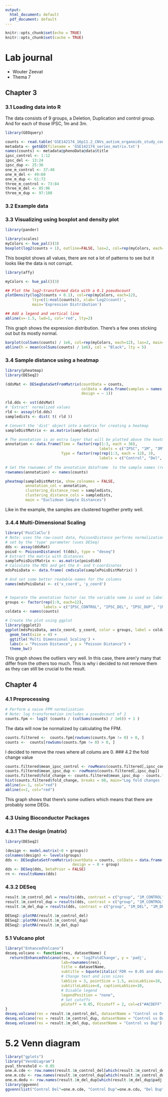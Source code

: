 ```yaml
---
output:
  html_document: default
  pdf_document: default
---
```


```r
knitr::opts_chunk$set(echo = TRUE)
knitr::opts_chunk$set(cache = TRUE)
```
# Lab journal

- Wouter Zeevat
- Thema 7

## Chapter 3

### 3.1 Loading data into R
The data consists of 9 groups, a Deletion, Duplication and control group. And for each of those IPSC, 1m and 3m.
```R
library(GEOquery)
```
```r
counts <- read.table('GSE142174_16p11.2_CNVs_autism_organoids_study_counts.csv', sep=',', header=TRUE, row.names = 1)
metadata <- getGEO(filename = 'GSE142174_series_matrix.txt')
names(counts) <- metadata@phenoData@data$title
ipsc_control <- 1:12
ipsc_del <- 13:24
ipsc_dup <- 25:36
one_m_control <- 37:48
one_m_del <- 49:60
one_m_dup <- 61:72
three_m_control <- 73:84
three_m_del <- 85:96
three_m_dup <- 97:108
```

### 3.2 Example data
### 3.3 Visualizing using boxplot and density plot
```R
library(pander)
```
```R
library(scales)
myColors <- hue_pal()(3)
boxplot(log2(counts + 1), outline=FALSE, las=2, col=rep(myColors, each=12), main='Boxplots of all data')

```
This boxplot shows all values, there are not a lot of patterns to see but it looks like the data is not corrupt.
```R
library(affy)

myColors <- hue_pal()(3)

## Plot the log2-transformed data with a 0.1 pseudocount
plotDensity(log2(counts + 0.1), col=rep(myColors, each=12),
            lty=c(1:ncol(counts)), xlab='Log2(count)',
            main='Expression Distribution')

## Add a legend and vertical line
abline(v=-1.5, lwd=1, col='red', lty=2)
```
This graph shows the expression distribution. There's a few ones sticking out but its mostly normal.


```R
barplot(colSums(counts) / 1e6, col=rep(myColors, each=12), las=2, main='Read counts', ylab='sequence depth')
abline(h = mean(colSums(counts) / 1e6), col = "Black", lty = 5)
```
### 3.4 Sample distance using a heatmap
```R
library(pheatmap)
library(DESeq2)

(ddsMat <- DESeqDataSetFromMatrix(countData = counts,
                                  colData = data.frame(samples = names(counts)),
                                  design = ~ 1))

rld.dds <- vst(ddsMat)
# 'Extract' normalized values
rld <- assay(rld.dds)
sampledists <- dist( t( rld ))

# Convert the 'dist' object into a matrix for creating a heatmap
sampleDistMatrix <- as.matrix(sampledists)

# The annotation is an extra layer that will be plotted above the heatmap columns
annotation <- data.frame(Time = factor(rep(1:3, each = 36), 
                                          labels = c("IPSC", "1M", "3M")),
                         Type = factor(rep(rep(1:3, each = 12), 3), 
                                          labels = c("Control", "Del", "Dup")))
                         
# Set the rownames of the annotation dataframe  to the sample names (required)
rownames(annotation) <- names(counts)

pheatmap(sampleDistMatrix, show_colnames = FALSE,
         annotation_col = annotation,
         clustering_distance_rows = sampledists,
         clustering_distance_cols = sampledists,
         main = "Euclidean Sample Distances")
```
Like in the example, the samples are clustered together pretty well. 

### 3.4.4 Multi-Dimensional Scaling
```R
library('PoiClaClu')
# Note: uses the raw-count data, PoissonDistance performs normalization
# set by the 'type' parameter (uses DESeq)
dds <- assay(ddsMat)
poisd <- PoissonDistance( t(dds), type = "deseq")
# Extract the matrix with distances
samplePoisDistMatrix <- as.matrix(poisd$dd)
# Calculate the MDS and get the X- and Y-coordinates
mdsPoisData <- data.frame( cmdscale(samplePoisDistMatrix) )

# And set some better readable names for the columns
names(mdsPoisData) <- c('x_coord', 'y_coord')


# Separate the annotation factor (as the variable name is used as label)
groups <- factor(rep(1:9, each=12), 
                 labels = c("IPSC_CONTROL", "IPSC_DEL", "IPSC_DUP", "1M_CONTROL", "1M_DEL", "1M_DUP", "3M_CONTROL", "3M_DEL", "3M_DUP"))
coldata <- names(counts)
```
```r
# Create the plot using ggplot
library(ggplot2)
ggplot(mdsPoisData, aes(x_coord, y_coord, color = groups, label = coldata)) + 
  geom_text(size = 4) +
  ggtitle('Multi Dimensional Scaling') +
  labs(x = "Poisson Distance", y = "Poisson Distance") +
  theme_bw()
```
This graph shows the outliers very well. In this case, there aren'y many that differ from the others too much. This is why i decided to not remove them as they can still be crucial to the result.

## Chapter 4
### 4.1 Preprocessing
```r
# Perform a naive FPM normalization
# Note: log transformation includes a pseudocount of 1
counts.fpm <- log2( (counts / (colSums(counts) / 1e6)) + 1 )
```
The data will now be normalized by calculating the FPM. 

```r
counts.filtered <-  counts.fpm[rowSums(counts.fpm != 0) > 0, ]
counts <-  counts[rowSums(counts.fpm != 0) > 0, ]
```
I decided to remove the rows where all colums are 0.
### 4.2 the fold change value
```R
counts.filtered$mean_ipsc_control <- rowMeans(counts.filtered[,ipsc_control])
counts.filtered$mean_ipsc_dup <- rowMeans(counts.filtered[,ipsc_dup])
counts.filtered$fold_change <- counts.filtered$mean_ipsc_dup - counts.filtered$mean_ipsc_control
hist(counts.filtered$fold_change, breaks = 60, main="Log fold changes (IPSC control vs IPSC duplication")
abline(v=-1, col="red")
abline(v=1, col="red")

```
This graph shows that there's some outliers which means that there are probably some DEGs.

### 4.3 Using Bioconductor Packages

### 4.3.1 The design (matrix)
```r
library(DESeq2)

(design <- model.matrix(~0 + groups))
colnames(design) <- levels(groups)
dds <- DESeqDataSetFromMatrix(countData = counts, colData = data.frame(group = groups),
                              design = ~ 0 + group)
dds <- DESeq(dds, betaPrior = FALSE)
rn <- resultsNames(dds)
```

### 4.3.2 DESeq
```r
result.1m_control_del = results(dds, contrast = c("group", "1M_CONTROL", "1M_DEL"), alpha = 0.05)
result.1m_control_dup = results(dds, contrast = c("group", "1M_CONTROL", "1M_DUP"), alpha = 0.05)
result.1m_del_dup = results(dds, contrast = c("group", "1M_DEL", "1M_DUP"), alpha = 0.05)
```
```r
DESeq2::plotMA(result.1m_control_del)
DESeq2::plotMA(result.1m_control_dup)
DESeq2::plotMA(result.1m_del_dup)
```

### 5.1 Vulcano plot
```r
library("EnhancedVolcano")
deseq.volcano <- function(res, datasetName) {
  return(EnhancedVolcano(res, x = 'log2FoldChange', y = 'padj',
                         lab=rownames(res),
                         title = datasetName,
                         subtitle = bquote(italic('FDR <= 0.05 and absolute FC >= 2')),
                         # Change text and icon sizes
                         labSize = 3, pointSize = 1.5, axisLabSize=10, titleLabSize=12,
                         subtitleLabSize=8, captionLabSize=10,
                         # Disable legend
                         legendPosition = "none",
                         # Set cutoffs
                         pCutoff = 0.05, FCcutoff = 2, col=c("#ACDEFF", "#4492FC", "#ACDEFF", "#4492FC")))
}
deseq.volcano(res = result.1m_control_del, datasetName = "Control vs Del")
deseq.volcano(res = result.1m_control_dup, datasetName = "Control vs Dup")
deseq.volcano(res = result.1m_del_dup, datasetName = "Control vs Dup")
```
# 5.2 Venn diagram
```r
library("gplots")
library("VennDiagram")
pval_threshold <- 0.05
one.m.cde <- row.names(result.1m_control_del[which(result.1m_control_del$padj <= pval_threshold), ])
one.m.cdu <- row.names(result.1m_control_dup[which(result.1m_control_dup$padj <= pval_threshold), ])
one.m.dedu <- row.names(result.1m_del_dup[which(result.1m_del_dup$padj <= pval_threshold), ])
library(ggvenn)
ggvenn(list("Control Del"=one.m.cde, "Control Dup"=one.m.cdu, "Del Dup"=one.m.dedu), fill_color = c("#ACDEFF", "#4492FC", "#91A5BD"), stroke_size = 0.0)
```

